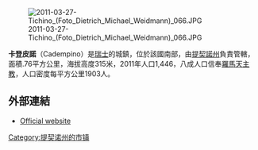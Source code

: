 [[Image:2011-03-27-Tichino_(Foto_Dietrich_Michael_Weidmann)_066.JPG|right]]

'''卡登皮諾'''（Cadempino）是[[瑞士|瑞士]]的城鎮，位於該國南部，由[[提契諾州|提契諾州]]負責管轄，面積.76平方公里，海拔高度315米，2011年人口1,446，八成人口信奉[[羅馬天主教|羅馬天主教]]，人口密度每平方公里1903人。

==外部連結==
* [https://web.archive.org/web/20180426051539/http://www.cadempino.ch/ Official website] {{it icon}}

{{Authority control}}
{{Switzerland-geo-stub}}
[[Category:提契诺州的市镇|Category:提契诺州的市镇]]